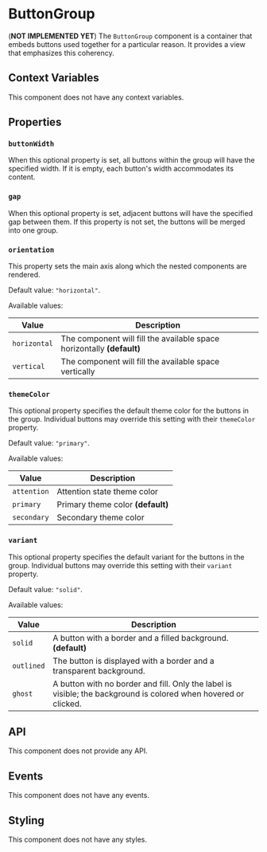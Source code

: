 # ButtonGroup

(**NOT IMPLEMENTED YET**) The `ButtonGroup` component is a container that embeds buttons used together for a particular reason. It provides a view that emphasizes this coherency.

## Context Variables

This component does not have any context variables.

## Properties

### `buttonWidth`

When this optional property is set, all buttons within the group will have the specified width. If it is empty, each button's width accommodates its content.

### `gap`

When this optional property is set, adjacent buttons will have the specified gap between them. If this property is not set, the buttons will be merged into one group.

### `orientation`

This property sets the main axis along which the nested components are rendered.

Default value: `"horizontal"`.

Available values:

| Value | Description |
| --- | --- |
| `horizontal` | The component will fill the available space horizontally **(default)** |
| `vertical` | The component will fill the available space vertically |


### `themeColor`

This optional property specifies the default theme color for the buttons in the group. Individual buttons may override this setting with their `themeColor` property.

Default value: `"primary"`.

Available values:

| Value | Description |
| --- | --- |
| `attention` | Attention state theme color |
| `primary` | Primary theme color **(default)** |
| `secondary` | Secondary theme color |


### `variant`

This optional property specifies the default variant for the buttons in the group. Individual buttons may override this setting with their `variant` property.

Default value: `"solid"`.

Available values:

| Value | Description |
| --- | --- |
| `solid` | A button with a border and a filled background. **(default)** |
| `outlined` | The button is displayed with a border and a transparent background. |
| `ghost` | A button with no border and fill. Only the label is visible; the background is colored when hovered or clicked. |


## API

This component does not provide any API.

## Events

This component does not have any events.

## Styling

This component does not have any styles.
